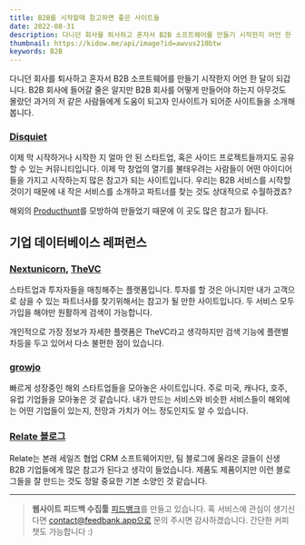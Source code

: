 ```yaml
---
title: B2B를 시작할때 참고하면 좋은 사이트들
date: 2022-08-31
description: 다니던 회사를 퇴사하고 혼자서 B2B 소프트웨어를 만들기 시작한지 어언 한 달이 되갑니다. B2B 회사에 들어갈 줄은 알지만 B2B 회사를 어떻게 만들어야 하는지 아무것도 몰랐던 과거의 저 같은 사람들에게 도움이 되고자 인사이트가 되어준 사이트들을 소개해 봅니다.
thumbnail: https://kidow.me/api/image?id=awvus210btw
keywords: B2B
---
```



<Frontmatter />
<BackTop />

다니던 회사를 퇴사하고 혼자서 B2B 소프트웨어를 만들기 시작한지 어언 한 달이 되갑니다. B2B 회사에 들어갈 줄은 알지만 B2B 회사를 어떻게 만들어야 하는지 아무것도 몰랐던 과거의 저 같은 사람들에게 도움이 되고자 인사이트가 되어준 사이트들을 소개해 봅니다.

### [Disquiet](https://disquiet.io)

이제 막 시작하거나 시작한 지 얼마 안 된 스타트업, 혹은 사이드 프로젝트들까지도 공유할 수 있는 커뮤니티입니다. 이제 막 창업의 열기를 불태우려는 사람들이 어떤 아이디어들을 가지고 시작하는지 많은 참고가 되는 사이트입니다. 우리는 B2B 서비스를 시작할 것이기 때문에 내 작은 서비스를 소개하고 파트너를 찾는 것도 상대적으로 수월하겠죠?

해외의 [Producthunt](https://producthunt.com)를 모방하여 만들었기 때문에 이 곳도 많은 참고가 됩니다.

## 기업 데이터베이스 레퍼런스

### [Nextunicorn](https://nextunicorn.kr), [TheVC](https://thevc.co.kr)

스타트업과 투자자들을 매칭해주는 플랫폼입니다. 투자를 할 것은 아니지만 내가 고객으로 삼을 수 있는 파트너사를 찾기위해서는 참고가 될 만한 사이트입니다. 두 서비스 모두 가입을 해야만 원활하게 검색이 가능합니다.

개인적으로 가장 정보가 자세한 플랫폼은 TheVC라고 생각하지만 검색 기능에 플랜별 차등을 두고 있어서 다소 불편한 점이 있습니다.

### [growjo](https://growjo.com/)

빠르게 성장중인 해외 스타트업들을 모아놓은 사이트입니다. 주로 미국, 캐나다, 호주, 유럽 기업들을 모아놓은 것 같습니다. 내가 만드는 서비스와 비슷한 서비스들이 해외에는 어떤 기업들이 있는지, 전망과 가치가 어느 정도인지도 알 수 있습니다.

### [Relate 블로그](https://relate.kr/blog)

Relate는 본래 세일즈 협업 CRM 소프트웨어지만, 팀 블로그에 올라온 글들이 신생 B2B 기업들에게 많은 참고가 된다고 생각이 들었습니다. 제품도 제품이지만 이런 블로그들을 잘 만드는 것도 정말 중요한 기본 소양인 것 같습니다.

---

> **웹사이트 피드백 수집툴** [피드뱅크](https://beta.feedbank.app)를 만들고 있습니다. 혹 서비스에 관심이 생기신다면 contact@feedbank.app으로 문의 주시면 감사하겠습니다. 간단한 커피챗도 가능합니다 :)

<ShareButtons />
<Comment />
